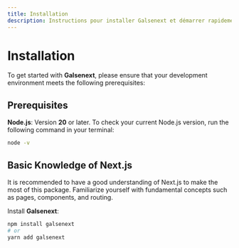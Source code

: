```yaml
---
title: Installation
description: Instructions pour installer Galsenext et démarrer rapidement.
---
```


# Installation

To get started with **Galsenext**, please ensure that your development environment meets the following prerequisites:

## Prerequisites

**Node.js**: Version **20** or later. To check your current Node.js version, run the following command in your terminal:

```bash
node -v
```

## Basic Knowledge of Next.js

It is recommended to have a good understanding of Next.js to make the most of this package. Familiarize yourself with fundamental concepts such as pages, components, and routing.

Install **Galsenext**:

```bash
npm install galsenext
# or
yarn add galsenext
```
